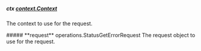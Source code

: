 
##### **ctx** [context.Context](https://pkg.go.dev/context#Context)
The context to use for the request.

<Collapsible>
    ##### **request** operations.StatusGetErrorRequest
    The request object to use for the request.
    <Collapsible.Break/>
    <StatusGetErrorRequest/>
</Collapsible>

